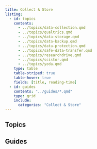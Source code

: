 ```yaml
---
title: Collect & Store
listing:
  - id: topics
    contents:
      - ../topics/data-collection.qmd
      - ../topics/qualtrics.qmd
      - ../topics/data-storage.qmd
      - ../topics/data-backup.qmd
      - ../topics/data-protection.qmd
      - ../topics/safe-data-transfer.qmd
      - ../topics/researchdrive.qmd
      - ../topics/scistor.qmd
      - ../topics/yoda.qmd
    type: table
    table-striped: true
    table-hover: true
    fields: [title, reading-time]
  - id: guides
    contents: "../guides/*.qmd"
    type: grid
    include:
      categories: "Collect & Store"
---
```


## Topics

:::{#topics}
:::

## Guides

:::{#guides}
:::
